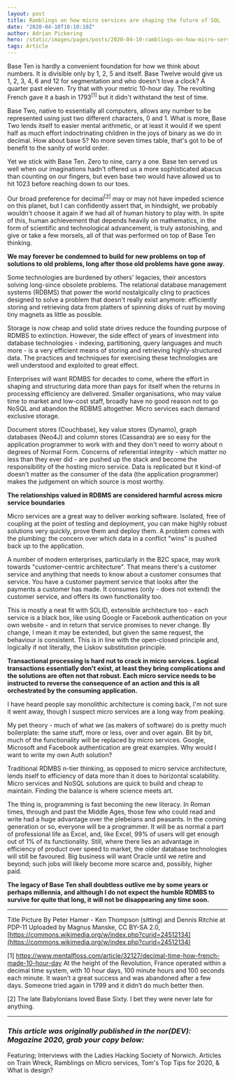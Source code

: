```yaml
---
layout: post
title: Ramblings on how micro services are shaping the future of SQL
date: "2020-04-10T10:10:10Z"
author: Adrian Pickering
hero: /static/images/pages/posts/2020-04-10-ramblings-on-how-micro-services-are-shaping-the-future-of-sql/hero.jpg
tags: Article
---
```


Base Ten is hardly a convenient foundation for how we think about numbers. It is divisible only by 1, 2, 5 and itself. Base Twelve would give us 1, 2, 3, 4, 6 and 12 for segmentation and who doesn't love a clock? A quarter past eleven. Try that with your metric 10-hour day. The revolting French gave it a bash in 1793<sup>[1]</sup> but it didn't withstand the test of time.

Base Two, native to essentially all computers, allows any number to be represented using just two different characters, 0 and 1. What is more, Base Two lends itself to easier mental arithmetic, or at least it would if we spent half as much effort indoctrinating children in the joys of binary as we do in decimal. How about base 5? No more seven times table, that's got to be of benefit to the sanity of world order.

Yet we stick with Base Ten. Zero to nine, carry a one. Base ten served us well when our imaginations hadn't offered us a more sophisticated abacus than counting on our fingers, but even base two would have allowed us to hit 1023 before reaching down to our toes.

Our broad preference for decimal<sup>[2]</sup> may or may not have impeded science on this planet, but I can confidently assert that, in hindsight, we probably wouldn't choose it again if we had all of human history to play with. In spite of this, human achievement that depends heavily on mathematics, in the form of scientific and technological advancement, is truly astonishing, and give or take a few morsels, all of that was performed on top of Base Ten thinking.

**We may forever be condemned to build for new problems on top of solutions to old problems, long after those old problems have gone away.**

Some technologies are burdened by others' legacies, their ancestors solving long-since obsolete problems. The relational database management systems (RDBMS) that power the world nostalgically cling to practices designed to solve a problem that doesn't really exist anymore: efficiently storing and retrieving data from platters of spinning disks of rust by moving tiny magnets as little as possible.

Storage is now cheap and solid state drives reduce the founding purpose of RDMBS to extinction. However, the side effect of years of investment into database technologies - indexing, partitioning, query languages and much more - is a very efficient means of storing and retrieving highly-structured data. The practices and techniques for exercising these technologies are well understood and exploited to great effect.

Enterprises will want RDMBS for decades to come, where the effort in shaping and structuring data more than pays for itself when the returns in processing efficiency are delivered. Smaller organisations, who may value time to market and low-cost staff, broadly have no good reason not to go NoSQL and abandon the RDBMS altogether. Micro services each demand exclusive storage.

Document stores (Couchbase), key value stores (Dynamo), graph databases (Neo4J) and column stores (Cassandra) are so easy for the application programmer to work with and they don't need to worry about n degrees of Normal Form. Concerns of referential integrity - which matter no less than they ever did - are pushed up the stack and become the responsibility of the hosting micro service. Data is replicated but it kind-of doesn't matter as the consumer of the data (the application programmer) makes the judgement on which source is most worthy.

**The relationships valued in RDBMS are considered harmful across micro service boundaries**

Micro services are a great way to deliver working software. Isolated, free of coupling at the point of testing and deployment, you can make highly robust solutions very quickly, prove them and deploy them. A problem comes with the plumbing: the concern over which data in a conflict "wins" is pushed back up to the application.

A number of modern enterprises, particularly in the B2C space, may work towards "customer-centric architecture". That means there's a customer service and anything that needs to know about a customer consumes that service. You have a customer payment service that looks after the payments a customer has made. It consumes (only - does not extend) the customer service, and offers its own functionality too.

This is mostly a neat fit with SOLID, extensible architecture too - each service is a black box, like using Google or Facebook authentication on your own website - and in return that service promises to never change. By change, I mean it may be extended, but given the same request, the behaviour is consistent. This is in line with the open-closed principle and, logically if not literally, the Liskov substitution principle.

**Transactional processing is hard nut to crack in micro services. Logical transactions essentially don't exist, at least they bring complications and the solutions are often not that robust. Each micro service needs to be instructed to reverse the consequence of an action and this is all orchestrated by the consuming application.**

I have heard people say monolithic architecture is coming back, I'm not sure it went away, though I suspect micro services are a long way from peaking.

My pet theory - much of what we (as makers of software) do is pretty much boilerplate: the same stuff, more or less, over and over again. Bit by bit, much of the functionality will be replaced by micro services. Google, Microsoft and Facebook authentication are great examples. Why would I want to write my own Auth solution?

Traditional RDMBS n-tier thinking, as opposed to micro service architecture, lends itself to efficiency of data more than it does to horizontal scalability. Micro services and NoSQL solutions are quick to build and cheap to maintain. Finding the balance is where science meets art.

The thing is, programming is fast becoming the new literacy. In Roman times, through and past the Middle Ages, those few who could read and write had a huge advantage over the plebeians and peasants. In the coming generation or so, everyone will be a programmer. It will be as normal a part of professional life as Excel, and, like Excel, 99% of users will get enough out of 1% of its functionality. Still, where there lies an advantage in efficiency of product over speed to market, the older database technologies will still be favoured. Big business will want Oracle until we retire and beyond; such jobs will likely become more scarce and, possibly, higher paid.

**The legacy of Base Ten shall doubtless outlive me by some years or perhaps millennia, and although I do not expect the humble RDMBS to survive for quite that long, it will not be disappearing any time soon.**

---

Title Picture By Peter Hamer - Ken Thompson (sitting) and Dennis Ritchie at PDP-11 Uploaded by Magnus Manske, CC BY-SA 2.0, [https://commons.wikimedia.org/w/index.php?curid=24512134](https://commons.wikimedia.org/w/index.php?curid=24512134)

[1] https://www.mentalfloss.com/article/32127/decimal-time-how-french-made-10-hour-day At the height of the Revolution, France operated within a decimal time system, with 10 hour days, 100 minute hours and 100 seconds each minute. It wasn’t a great success and was abandoned after a few days. Someone tried again in 1799 and it didn’t do much better then.

[2] The late Babylonians loved Base Sixty. I bet they were never late for anything.

---

### _This article was originally published in the nor(DEV): Magazine 2020, grab your copy below:_


<MagazineCard title="February 2020 Conference Edition" slug="nordevmag-02-2020">
  <p>
    Featuring; Interviews with the Ladies Hacking Society of Norwich. Articles
    on Train Wreck, Ramblings on Micro services, Tom's Top Tips for 2020, &amp;
    What is design?
  </p>
</MagazineCard>
